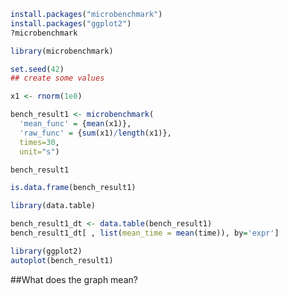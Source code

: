 
```{r}
install.packages("microbenchmark")
install.packages("ggplot2")
?microbenchmark
```

```{r}
library(microbenchmark)
```


```{r}
set.seed(42)
## create some values

x1 <- rnorm(1e8)

bench_result1 <- microbenchmark(
  'mean_func' = {mean(x1)},
  'raw_func' = {sum(x1)/length(x1)},
  times=30,
  unit="s")

bench_result1
```

```{r}
is.data.frame(bench_result1)

library(data.table)

bench_result1_dt <- data.table(bench_result1)
bench_result1_dt[ , list(mean_time = mean(time)), by='expr']

```

```{r}
library(ggplot2)
autoplot(bench_result1)
```

##What does the graph mean?

